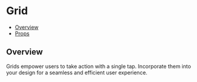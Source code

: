 # Grid


<Meta of={GridStories} />

- [Overview](#overview)
- [Props](#props)

## Overview

Grids empower users to take action with a single tap. Incorporate them into your design for a seamless and efficient user experience.

<Canvas of={GridStories.Overview} />
